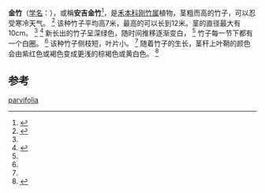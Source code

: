 {{Speciesbox
| image = Bamboo_shoot-phyllostachys_parvifolia-jx1241c.jpg
| genus = Phyllostachys
| species = parvifolia
| authority =[[C.D.Chu|C.D.Chu]] & [[H.Y.Chou|H.Y.Chou]], 1980
}}

'''金竹'''（[[学名|学名]]：{{lang|la|''Phyllostachys parvifolia''}}），或稱'''安吉金竹'''<ref>{{CPNI| zh=安吉金竹 | id=233-04082 | binomial=Phyllostachys parvifolia | authority=C. D. Chu et H. Y. Chou | var= | accessdate=2013-01-18}}</ref>，是[[禾本科|禾本科]][[刚竹属|刚竹属]]植物，茎粗而高的竹子，可以忍受寒冷天气。
<ref name=whittaker>{{cite book
| title= Hardy Bamboos: Taming the Dragon
| author= Paul Whittaker
| year= 2005
| page= 167
| publisher= Timber Press, Inc.
| isbn= 978-0881926859}}</ref>
该种竹子平均高7米，最高的可以长到12米。茎的直径最大有10cm。
<ref name=whittaker/>
<ref name=garden>{{cite web
| url= http://www.bamboogarden.com/Phyllostachys%20parvifolia.htm
| title= Phyllostachys parvifolia
| accessdate= 2009-07-02
| archive-date= 2009-02-03
| archive-url= https://web.archive.org/web/20090203134530/http://bamboogarden.com/Phyllostachys%20parvifolia.htm
| dead-url= no}}</ref>
新长出的竹子呈深绿色，随时间推移逐渐变白，
<ref name=whittaker/>
竹子每一节下都有一个白圈。
<ref name=garden/>
该种竹子侧枝短，叶片小。
<ref name=whittaker/>
随着竹子的生长，茎秆上叶鞘的颜色会由紫红色或褐色变成更浅的棕褐色或黄白色。
<ref name=efloras>{{cite web
| url= http://www.efloras.org/florataxon.aspx?flora_id=2&taxon_id=200025929
| title= Phyllostachys parvifolia in Flora of China
| accessdate= 2009-07-02
| archive-date= 2012-10-14
| archive-url= https://web.archive.org/web/20121014004510/http://www.efloras.org/florataxon.aspx?flora_id=2&taxon_id=200025929
| dead-url= no}}</ref>

==参考==
{{reflist}}
{{Taxonbar|from=Q293202}}

{{DEFAULTSORT:Phyllostachys parvifolia}}
[[Category:剛竹屬|parvifolia]]